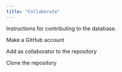 ```yaml
---
title: "Collaborate"
---
```


Instructions for contributing to the database.

Make a GitHub account

Add as collaborator to the repository

Clone the repository 


